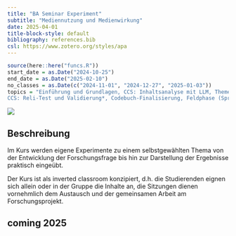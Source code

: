 ```yaml
---
title: "BA Seminar Experiment"
subtitle: "Mediennutzung und Medienwirkung"
date: 2025-04-01
title-block-style: default
bibliography: references.bib
csl: https://www.zotero.org/styles/apa
---
```


```r
source(here::here("funcs.R"))
start_date = as.Date("2024-10-25")
end_date = as.Date("2025-02-10")
no_classes = as.Date(c("2024-11-01", "2024-12-27", "2025-01-03"))
topics = "Einführung und Grundlagen, CCS: Inhaltsanalyse mit LLM, Themenwahl und Forschungsfragen, Studiendesign und Stichprobe*, CCS: Datenerhebung, Kategorien und Codierung*, 
CCS: Reli-Test und Validierung*, Codebuch-Finalisierung, Feldphase (Sprechstunde), Datenanalyse und -visualisierung*, Ergebnisaufbereitung, Abschluss" |> str_split_1(", ") |> str_squish()
```

![](images/exp_title.jpg)

## Beschreibung

Im Kurs werden eigene Experimente zu einem selbstgewählten Thema von der Entwicklung der Forschungsfrage bis hin zur Darstellung der Ergebnisse praktisch eingeübt.

Der Kurs ist als inverted classroom konzipiert, d.h. die Studierenden eignen sich allein oder in der Gruppe die Inhalte an, die Sitzungen dienen vornehmlich dem Austausch und der gemeinsamen Arbeit am Forschungsprojekt.

## coming 2025